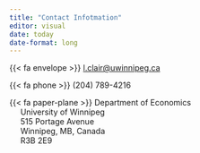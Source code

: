 ```yaml
---
title: "Contact Infotmation"
editor: visual
date: today
date-format: long
---
```


{{< fa envelope >}} [l.clair\@uwinnipeg.ca](mailto:l.clair@uwinnipeg.ca)

{{< fa phone >}} (204) 789-4216

{{< fa paper-plane >}} Department of Economics\
     University of Winnipeg\
     515 Portage Avenue\
     Winnipeg, MB, Canada\
     R3B 2E9

 
